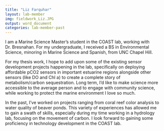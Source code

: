 ```yaml
---
title: "Liz Farquhar"
layout: lab-member
img: fieldwork_Liz.JPG
output: word_document
categories: lab-member-past
---
```


I am a Marine Science Master's student in the COAST lab, working with Dr. Bresnahan. For my undergraduate, I received a BS in Environmental Science, minoring in Marine Science and Spanish, from UNC Chapel Hill. 

For my thesis work, I hope to add upon some of the existing sensor development projects happening in the lab, specifically on deploying affordable pCO2 sensors in important estuarine regions alongside other sensors (like DO and Chl a) to create a complete story of metabolism/carbon sequestration. Long term, I'd like to make science more accessible to the average person and to engage with community science, while working to protect the marine environment I love so much. 

In the past, I've worked on projects ranging from coral reef color analysis to water quality of beaver ponds. This variety of experiences has allowed me to gain a swath of skills, especially during my time working in a hydrology lab, focusing on the movement of carbon. I look forward to gaining some proficiency in technology development in the COAST lab. 